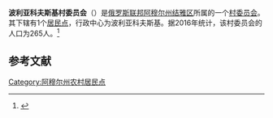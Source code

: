 {{Infobox Settlement
| official_name = 波利亚科夫斯基村委员会
| native_name = Поляковский сельсовет
| settlement_type = [[村委员会|村委员会]]
| subdivision_type = [[国家|国家]]
| subdivision_type1 = [[俄罗斯行政区划|州]]
| subdivision_type2 = [[区_(苏联)|区]]
| subdivision_name = {{RUS}}
| subdivision_name1 = [[阿穆尔州|阿穆尔州]]
| subdivision_name2 = [[结雅区|结雅区]]
| seat_type = 行政中心
| seat = 波利亚科夫斯基
| population_as_of=2016
| population_footnotes = <ref name=amurstat />
| population_total = 265
| coordinates_display = inline,title
| latd = 52 | latm = 59 | lats = 42 | latNS = N
| longd = 127 | longm = 32 | longs = 20 | longEW = E
| timezone = [[雅库茨克时间|MSK+6]]
| utc_offset = +9
| blank_name = [[俄罗斯市政土地区划代码|OKTMO编码]]
| blank_info = [http://classif.spb.ru/classificators/view/tma.php?st=A&kr=1&kod=10625443 10625443]
}}
'''波利亚科夫斯基村委员会'''（{{lang-ru|Поляковский сельсовет}}）是[[俄罗斯联邦|俄罗斯联邦]][[阿穆尔州|阿穆尔州]][[结雅区|结雅区]]所属的一个[[村委员会|村委员会]]。其下辖有1个[[居民点|居民点]]，行政中心为波利亚科夫斯基。据2016年统计，该村委员会的人口为265人。<ref name=amurstat>{{cite web |url=http://amurstat.gks.ru/wps/wcm/connect/rosstat_ts/amurstat/resources/d600c10043769f3eb9effbdd898fc419/07_1_4.htm |title=Оценка численности населения по городским округам, муниципальным районам, городским и сельским поселениям Амурской области на 1 января 2016 года |language=ru |accessdate=2016-04-21 |archiveurl=https://www.webcitation.org/6gvsqa6qi?url=http://amurstat.gks.ru/wps/wcm/connect/rosstat_ts/amurstat/resources/d600c10043769f3eb9effbdd898fc419/07_1_4.htm |archivedate=2016-04-21 |deadurl=yes }}</ref>

== 参考文献 ==
{{reflist}}

{{Russia-stub}}

[[Category:阿穆尔州农村居民点|Category:阿穆尔州农村居民点]]
